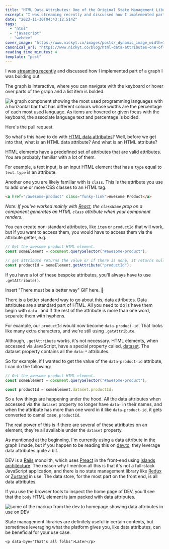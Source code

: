 ```yaml
---
title: "HTML Data Attributes: One of the Original State Management Libraries"
excerpt: "I was streaming recently and discussed how I implemented part of a graph I was building out.      The..."
date: "2023-11-30T04:43:12.514Z"
tags:
  - "html"
  - "javascript"
  - "webdev"
cover_image: "https://www.nickyt.co/images/posts/_dynamic_image_width=1000,height=420,fit=cover,gravity=auto,format=auto_https%3A%2F%2Fdev-to-uploads.s3.amazonaws.com%2Fuploads%2Farticles%2Ft75ycfq41xj3y82ihzjs.png"
canonical_url: "https://www.nickyt.co/blog/html-data-attributes-one-of-the-original-state-management-libraries-8bf/"
reading_time_minutes: 4
template: "post"
---
```



I was [streaming recently](https://nickyt.live) and discussed how I implemented part of a graph I was building out.

<Embed url="https://www.youtube.com/watch?v=eSpkar-hNzU" />

The graph is interactive, where you can navigate with the keyboard or hover over parts of the graph and a list item is bolded.

![A graph component showing the most used programming languages with a horizontal bar that has different colours whose widths are the percentage of each most used language. As items are hovered or given focus with the keyboard, the associate language text and percentage is bolded.](https://www.nickyt.co/images/posts/_uploads_articles_d438ysat5nngz1efqije.gif)

Here's the pull request.

<Embed url="https://github.com/open-sauced/app/pull/2158" />

So what's this have to do with [HTML data attributes](https://developer.mozilla.org/en-US/docs/Learn/HTML/Howto/Use_data_attributes)? Well, before we get into that, what is an HTML data attribute? And what is an HTML attribute?

HTML elements have a predefined set of attributes that are valid attributes. You are probably familiar with a lot of them.

For example, a text input, is an input HTML element that has a `type` equal to `text`. `type` is an attribute.

Another one you are likely familiar with is `class`. This is the attribute you use to add one or more CSS classes to an HTML tag.

```html
<a href="/awesome-product" class="funky-link">Awesome Product</a>
```

_Note: If you've worked mainly with [React](https://react.dev/), the `className` prop on a component generates an HTML `class` attribute when your component renders._

You can create non-standard attributes, like `item` or `productId` that will work, but if you want to access them, you would have to access them via the attribute getter, e.g.

```javascript
// Get the awesome product HTML element.
const someElement = document.querySelector("#awesome-product");

// get attribute returns the value or if there is none, it returns null
const productId = someElement.getAttribute("productId");
```

If you have a lot of these bespoke attributes, you'll always have to use `.getAttribute()`.

Insert "There must be a better way" GIF here. 🤣

There is a better standard way to go about this, data attributes. Data attributes are a standard part of HTML. All you need to do is have them begin with `data-` and if the rest of the attribute is more than one word, separate them with hyphens.

For example, our `productId` would now become `data-product-id`. That looks like many extra characters, and we're still using `.getAttribute`.

Although, `.getAttribute` works, it's not necessary. HTML elements, when accessed via JavaScript, have a special property called, [dataset](https://developer.mozilla.org/en-US/docs/Web/API/HTMLElement/dataset). The dataset property contains all the `data-*` attributes.

So for example, if I wanted to get the value of the `data-product-id` attribute, I can do the following:

```javascript
// Get the awesome product HTML element.
const someElement = document.querySelector("#awesome-product");

const productId = someElement.dataset.productId;
```

So a few things are happening under the hood. All the data attributes when accessed via the `dataset` property no longer have `data-` in their names, and when the attribute has more than one word in it like `data-product-id`, it gets converted to camel case, `productId`.

The real power of this is if there are several of these attributes on an element, they're all available under the `dataset` property.

As mentioned at the beginning, I'm currently using a data attribute in the graph I made, but if you happen to be reading this on [dev.to](https://dev.to), they leverage data attributes quite a bit.

DEV is a [Rails](https://rubyonrails.org/) monolith, which uses [Preact](https://preactjs.com/) in the front-end using [islands architecture](https://www.patterns.dev/vanilla/islands-architecture). The reason why I mention all this is that it's not a full-stack JavaScript application, and there is no state management library like [Redux](https://redux.js.org/) or [Zustand](https://github.com/pmndrs/zustand) in use. The data store, for the most part on the front end, is all data attributes.

If you use the browser tools to inspect the home page of DEV, you'll see that the `body` HTML element is jam packed with data attributes.

![some of the markup from the dev.to homepage showing data attributes in use on DEV](https://www.nickyt.co/images/posts/_uploads_articles_3z5fetfxrdl8awwrp8jk.png)

State management libraries are definitely useful in certain contexts, but sometimes leveraging what the platform gives you, like data attributes, can be beneficial for your use case.

`<p data-bye="That's all folks">Later</p>`
